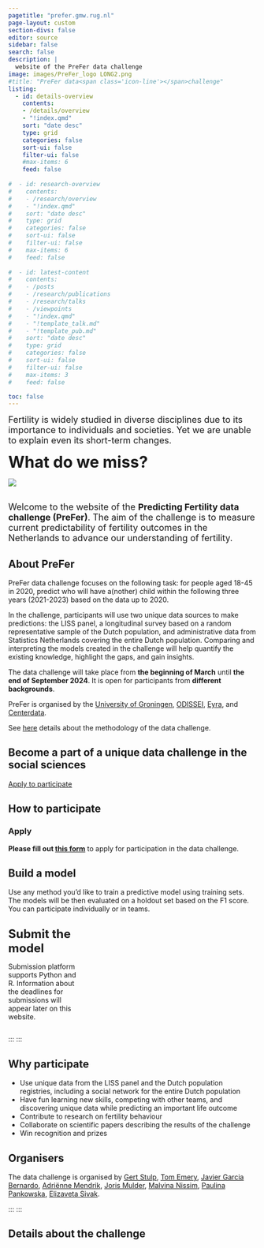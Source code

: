 ```yaml
---
pagetitle: "prefer.gmw.rug.nl"
page-layout: custom
section-divs: false
editor: source
sidebar: false
search: false
description: | 
  website of the PreFer data challenge
image: images/PreFer_logo LONG2.png
#title: "PreFer data<span class='icon-line'></span>challenge"
listing:
  - id: details-overview
    contents: 
    - /details/overview
    - "!index.qmd"
    sort: "date desc"
    type: grid
    categories: false
    sort-ui: false
    filter-ui: false
    #max-items: 6
    feed: false
    
#  - id: research-overview
#    contents: 
#    - /research/overview
#    - "!index.qmd"
#    sort: "date desc"
#    type: grid
#    categories: false
#    sort-ui: false
#    filter-ui: false
#    max-items: 6
#    feed: false
    
#  - id: latest-content
#    contents: 
#    - /posts
#    - /research/publications
#    - /research/talks
#    - /viewpoints
#    - "!index.qmd"
#    - "!template_talk.md"
#    - "!template_pub.md"
#    sort: "date desc"
#    type: grid
#    categories: false
#    sort-ui: false
#    filter-ui: false
#    max-items: 3
#    feed: false

toc: false
---
```


::: {.content-container}
::: {.top-story .purple-background}

::: grid

::: {.g-col-2 .g-col-lg-10 .top-story-text}
<!-- add emply line-->
<font size="+1">    </font>
  
<font size="+1">Fertility is widely studied in diverse disciplines due to its importance to individuals and societies. Yet we are unable to explain even its short-term changes.</font>  

<font size="+3">__What do we miss?__</font>
:::
::: {.g-col-2 .g-col-lg-2 .top-story-img}
![](/images/PreFer logo white_no text.png)
:::

:::

:::
::: 


<!-- quick overview -->
::: {.content-container}
::: {.listing-block}

<!-- add emply line-->
<font size="+1">    </font>  
<font size="+1">Welcome to the website of the __Predicting Fertility data challenge (PreFer)__. The aim of the challenge is to measure current predictability of fertility outcomes in the Netherlands to advance our understanding of fertility.</font>

:::
::::



<!--  overview  -->
::: {.content-container}
::: {.listing-block}
## About PreFer

PreFer data challenge focuses on the following task: for people aged 18-45 in 2020, predict who will have a(nother) child within the following three years (2021-2023) based on the data up to 2020. 

In the challenge, participants will use two unique data sources to make predictions: the LISS panel, a longitudinal survey based on a random representative sample of the Dutch population, and administrative data from Statistics Netherlands covering the entire Dutch population. Comparing and interpreting the models created in the challenge will help quantify the existing knowledge, highlight the gaps, and gain insights.  

The data challenge will take place from __the beginning of March__ until __the end of September 2024__. It is open for participants from __different backgrounds__.
  

PreFer is organised by the [University of Groningen](https://www.rug.nl/){target="_blank"}, [ODISSEI](https://odissei-data.nl/en/){target="_blank"}, [Eyra](https://www.eyra.co/){target="_blank"}, and [Centerdata](https://www.centerdata.nl/){target="_blank"}.  

See [here](#details-about-the-challenge) details about the methodology of the data challenge.

:::
:::


::: {.pullout-text}
::: {.pullout-container}
::: {.pullout-block .black-background}


## Become a part of a unique data challenge in the social sciences {#apply-to}


::: {.button}
[Apply to participate](https://forms.gle/cxc7U24n5ox7A1vu7){target="_blank"}
:::

:::
:::
:::

<!-- how to participate -->
::: {.content-container}
::: {.listing-block}

## How to participate
<!-- :::: {.columns}-->
<!--::: {.column width="30%"}-->
### Apply 

__Please fill out [this form](https://forms.gle/cxc7U24n5ox7A1vu7){target="_blank"}__ to apply for participation in the data challenge.
  
## Build a model 

Use any method you’d like to train a predictive model using training sets. The models will be then evaluated on a holdout set based on the F1 score. You can participate individually or in teams.  
:::
::: {.column width="3%"}
:::
::: {.column width="30%"}
<font size="+2">__Submit the model__</font>  

Submission platform supports Python and R.
Information about the deadlines for submissions will appear later on this website.
 
:::

::::
:::
:::


<!-- why participate -->
::: {.content-container}
::: {.listing-block}
## Why participate
* Use unique data from the LISS panel and the Dutch population registries, including a social network for the entire Dutch population  
* Have fun learning new skills, competing with other teams, and discovering unique data while predicting an important life outcome  
* Contribute to research on fertility behaviour  
* Collaborate on scientific papers describing the results of the challenge  
* Win recognition and prizes  

:::
:::

<!-- organisers -->
::: {.content-container}
::: {.listing-block}
## Organisers
The data challenge is organised by [Gert Stulp](https://www.gertstulp.com/){target="_blank"}, [Tom Emery](https://tomemery.eu/){target="_blank"}, [Javier Garcia Bernardo](https://www.uu.nl/staff/JGarciaBernardo){target="_blank"}, [Adriënne Mendrik](https://www.linkedin.com/in/adriennemendrik?originalSubdomain=nl){target="_blank"}, [Joris Mulder](https://www.centerdata.nl/team/joris-mulder){target="_blank"}, [Malvina Nissim](https://malvinanissim.github.io/){target="_blank"}, [Paulina Pankowska](https://www.uu.nl/staff/PKPankowska){target="_blank"}, [Elizaveta Sivak](https://lisasivak.github.io/){target="_blank"}.
:::
:::

:::
:::

<!-- details about the challenge -->
::: {.content-container}
::: {.listing-block}

## Details about the challenge 

::: {#details-overview}
:::

:::
:::








